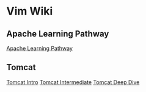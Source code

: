 = Vim Wiki =

== Apache Learning Pathway ==
[[apacheLearningPathway|Apache Learning Pathway]]

== Tomcat ==
[[tomcatIntro|Tomcat Intro]]
[[tomcatIntermediate|Tomcat Intermediate]]
[[tomcatDeepDive|Tomcat Deep Dive]]
